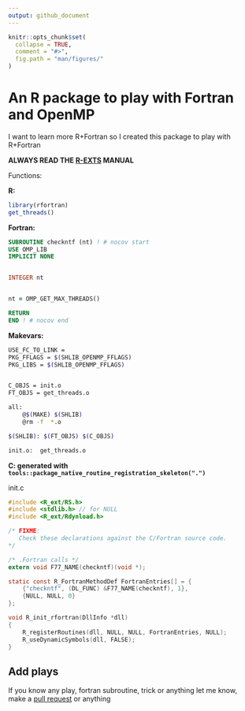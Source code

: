 ```yaml
---
output: github_document
---
```


<!-- README.md is generated from README.Rmd. Please edit that file -->
<!-- date: "24 de Septiembre de 2020" -->

```r
knitr::opts_chunk$set(
  collapse = TRUE,
  comment = "#>",
  fig.path = "man/figures/"
)
```


# An R package to play with Fortran and OpenMP

I want to learn more R+Fortran so I created this package to play with R+Fortran

**ALWAYS READ THE [R-EXTS](https://cran.r-project.org/doc/manuals/r-release/R-exts.html) MANUAL**

Functions:

**R:**
```r
library(rfortran)
get_threads()
```

**Fortran:**
```fortran
SUBROUTINE checkntf (nt) ! # nocov start
USE OMP_LIB
IMPLICIT NONE


INTEGER nt


nt = OMP_GET_MAX_THREADS()

RETURN
END ! # nocov end

```



**Makevars:**

```bash
USE_FC_TO_LINK =
PKG_FFLAGS = $(SHLIB_OPENMP_FFLAGS)
PKG_LIBS = $(SHLIB_OPENMP_FFLAGS)


C_OBJS = init.o
FT_OBJS = get_threads.o

all:
	@$(MAKE) $(SHLIB)
	@rm -f  *.o

$(SHLIB): $(FT_OBJS) $(C_OBJS)

init.o:  get_threads.o

```

**C: generated with `tools::package_native_routine_registration_skeleton(".")`**

init.c

```c
#include <R_ext/RS.h>
#include <stdlib.h> // for NULL
#include <R_ext/Rdynload.h>

/* FIXME: 
   Check these declarations against the C/Fortran source code.
*/

/* .Fortran calls */
extern void F77_NAME(checkntf)(void *);

static const R_FortranMethodDef FortranEntries[] = {
    {"checkntf", (DL_FUNC) &F77_NAME(checkntf), 1},
    {NULL, NULL, 0}
};

void R_init_rfortran(DllInfo *dll)
{
    R_registerRoutines(dll, NULL, NULL, FortranEntries, NULL);
    R_useDynamicSymbols(dll, FALSE);
}

```


## Add plays

If you know any play, fortran subroutine, trick or anything let me know, make a [pull request](https://github.com/ibarraespinosa/rfortran/pulls) or anything
